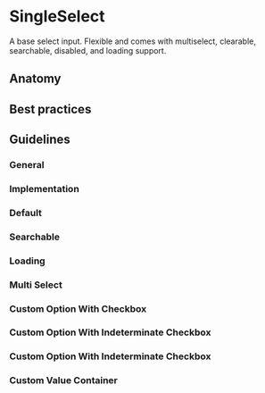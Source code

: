 
# SingleSelect

A base select input. Flexible and comes with multiselect, clearable, searchable, disabled, and loading support.

<ArgTypes of={SingleSelect} />

## Anatomy

## Best practices

## Guidelines 

### General

### Implementation

### Default

<Canvas of={ComponentStories.Default} />

### Searchable

<Canvas of={ComponentStories.Searchable} />

### Loading

<Canvas of={ComponentStories.Loading} />

### Multi Select

<Canvas of={ComponentStories.MultipleSelect} />

### Custom Option With Checkbox

<Canvas of={ComponentStories.CustomOptionWithCheckbox} />

### Custom Option With Indeterminate Checkbox

<Canvas of={ComponentStories.CustomOptionWithIndeterminateCheckbox} />

### Custom Option With Indeterminate Checkbox

<Preview>
  <Story id="components-selects-single--custom-option-with-indeterminate-checkbox" />
</Preview>

### Custom Value Container

<Canvas of={ComponentStories.CustomValueContainer} />
